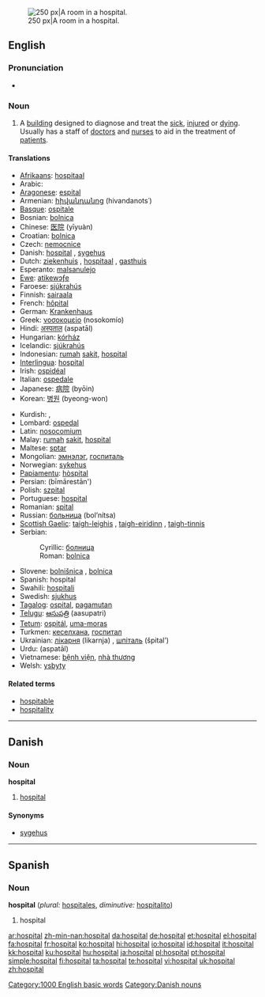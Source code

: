[[Image:Hospital room ubt.jpeg|thumb|right|250 px|A room in a hospital.]]
==English==
{{wikipedia}}

===Pronunciation===
*{{audio|en-us-hospital.ogg|Audio (US)}}

===Noun===
{{en-noun}}

# A [[building]] designed to diagnose and treat the [[sick]], [[injured]] or [[dying]]. Usually has a staff of [[doctor]]s and [[nurse]]s to aid in the treatment of [[patient]]s.

====Translations====
{{trans-top|building}}
*[[Afrikaans]]: [[hospitaal]]
*Arabic: {{Arab|[[مستشفى]]}} {{unicode|(mustášfa)}} {{f}}
*[[Aragonese]]: [[espital]] {{m}}
*Armenian: [[հիվանդանոց]] (hivandanots῾)
*[[Basque]]: [[ospitale]]
*Bosnian: [[bolnica]] {{f}}
*Chinese: [[医院]] (yīyuàn)
*Croatian: [[bolnica]] {{f}}
*Czech: [[nemocnice]] {{f}}
*Danish: [[#Danish|hospital]] {{n}}, [[sygehus]] {{n}}
*Dutch: [[ziekenhuis]] {{n}}, [[hospitaal]] {{n}}, [[gasthuis]] {{n}}
*Esperanto: [[malsanulejo]]
*[[Ewe]]: [[atikewɔƒe]] {{n}}
*Faroese: [[sjúkrahús]] {{n}}
*Finnish: [[sairaala]]
*French: [[hôpital]] {{m}}
*German: [[Krankenhaus]] {{n}}
*Greek: [[νοσοκομείο]] (nosokomío) {{n}}
*Hindi: [[अस्पताल]] (aspatāl) {{m}}
*Hungarian: [[kórház]]
*Icelandic: [[sjúkrahús]] {{n}}
*Indonesian: [[rumah]] [[sakit]], [[#Indonesian|hospital]]
*[[Interlingua]]: [[#Interlingua|hospital]]
*Irish: [[ospidéal]]
*Italian: [[ospedale]] {{m}}
*Japanese: [[病院]] (byōin)
*Korean: [[병원]] (byeong-won)
{{trans-mid}}
*Kurdish: {{KUchar|[[نه‌خۆشخانه‌]]}}, {{KUchar|[[خه‌سته‌خانه‌]]}}
*Lombard: [[ospedal]]
*Latin: [[nosocomium]]
*Malay: [[rumah]] [[sakit]], [[#Malay|hospital]]
*Maltese: [[sptar]]
*Mongolian: [[эмнэлэг]], [[госпиталь]]
*Norwegian: [[sykehus]] {{n}}
*[[Papiamentu]]: [[hòspital]]
*Persian: {{FAchar|[[بیمارستان]]}} (bīmārestān')
*Polish: [[szpital]] {{m}}
*Portuguese: [[hospital]] {{m}}
*Romanian: [[spital]] {{n}}
*Russian: [[больница]] (bol’nítsa) {{f}}
*[[Scottish Gaelic]]: [[taigh-leighis]] {{m}}, [[taigh-eiridinn]] {{m}}, [[taigh-tinnis]] {{m}}
*Serbian:
*:Cyrillic: [[болница#Serbian|болница]] {{f}}
*:Roman: [[bolnica#Serbian|bolnica]] {{f}}
*Slovene: [[bolnišnica]] {{f}}, [[bolnica]] {{f}}
*Spanish: hospital {{m}}
*Swahili: [[hospitali]]
*Swedish: [[sjukhus]] {{n}}
*[[Tagalog]]: [[ospital]], [[pagamutan]]
*[[Telugu]]: [[ఆసుపత్రి]] (aasupatri)
*[[Tetum]]: [[ospitál]], [[uma-moras]]
*Turkmen: [[кеселхана]], [[госпитал]]
*Ukrainian: [[лікарня]] (likarnja) {{f}}, [[шпiталь]] (špital’) {{m}}
*Urdu: {{URchar|[[اسپتال]]}} (aspatāl) {{m}}
*Vietnamese: [[bệnh viện]], [[nhà thương]]
*Welsh: [[ysbyty]] {{m}}
{{trans-bottom}}

====Related terms====
*[[hospitable]]
*[[hospitality]]

[[Category:1000 English basic words]]

----

==Danish==

===Noun===
'''hospital''' {{n}}

# [[#English|hospital]]

====Synonyms====
*[[sygehus]] {{n}}

[[Category:Danish nouns]]

----

==Spanish==

===Noun===
'''hospital''' {{m}} (''plural:'' [[hospitales]], ''diminutive:'' [[hospitalito]])

# hospital

[[ar:hospital]]
[[zh-min-nan:hospital]]
[[da:hospital]]
[[de:hospital]]
[[et:hospital]]
[[el:hospital]]
[[fa:hospital]]
[[fr:hospital]]
[[ko:hospital]]
[[hi:hospital]]
[[io:hospital]]
[[id:hospital]]
[[it:hospital]]
[[kk:hospital]]
[[ku:hospital]]
[[hu:hospital]]
[[ja:hospital]]
[[pl:hospital]]
[[pt:hospital]]
[[simple:hospital]]
[[fi:hospital]]
[[ta:hospital]]
[[te:hospital]]
[[vi:hospital]]
[[uk:hospital]]
[[zh:hospital]]